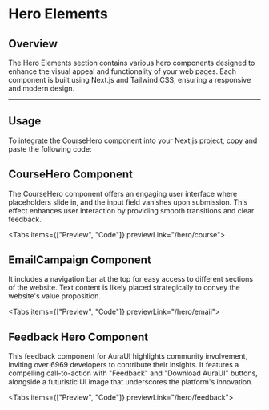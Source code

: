 
# Hero Elements

## Overview

The Hero Elements section contains various hero components designed to enhance the visual appeal and functionality of your web pages. Each component is built using Next.js and Tailwind CSS, ensuring a responsive and modern design.

---

## Usage

To integrate the CourseHero component into your Next.js project, copy and paste the following code:

## CourseHero Component

The CourseHero component offers an engaging user interface where placeholders slide in, and the input field vanishes upon submission. This effect enhances user interaction by providing smooth transitions and clear feedback.

<Tabs items={["Preview", "Code"]} previewLink="/hero/course">
  <TabComponent label="Preview">
    <CourseHero />
  </TabComponent>
  <TabComponent label="Code">
    <SourceCodeViewer componentPath="Hero/Course.tsx" />
  </TabComponent>
</Tabs>

## EmailCampaign Component

It includes a navigation bar at the top for easy access to different sections of the website. Text content is likely placed strategically to convey the website's value proposition.

<Tabs items={["Preview", "Code"]} previewLink="/hero/email">
  <TabComponent label="Preview">
    <EmailCampaign />
  </TabComponent>
  <TabComponent label="Code">
    <SourceCodeViewer componentPath="Hero/EmailCampaign.tsx" />
  </TabComponent>
</Tabs>

## Feedback Hero Component

This feedback component for AuraUI highlights community involvement, inviting over 6969 developers to contribute their insights. It features a compelling call-to-action with "Feedback" and "Download AuraUI" buttons, alongside a futuristic UI image that underscores the platform's innovation.

<Tabs items={["Preview", "Code"]} previewLink="/hero/feedback">
  <TabComponent label="Preview">
    <Feedback />
  </TabComponent>
  <TabComponent label="Code">
    <SourceCodeViewer componentPath="Hero/Feedback.tsx" />
  </TabComponent>
</Tabs>
